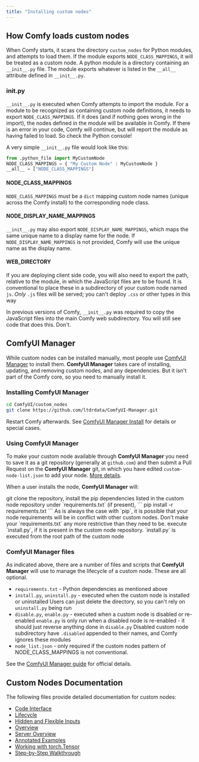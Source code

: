```yaml
---
title: "Installing custom nodes"
---
```


## How Comfy loads custom nodes

When Comfy starts, it scans the directory `custom_nodes` for Python modules, and attempts to load them. 
If the module exports `NODE_CLASS_MAPPINGS`, it will be treated as a custom node.
<Tip>A python module is a directory containing an `__init__.py` file. 
The module exports whatever is listed in the `__all__` attribute defined in `__init__.py`.</Tip>

### __init__.py

`__init__.py` is executed when Comfy attempts to import the module. For a module to be recognized as containing
custom node definitions, it needs to export `NODE_CLASS_MAPPINGS`. If it does (and if nothing goes wrong in the import),
the nodes defined in the module will be available in Comfy. If there is an error in your code, 
Comfy will continue, but will report the module as having failed to load. So check the Python console!

A very simple `__init__.py` file would look like this:
```python
from .python_file import MyCustomNode
NODE_CLASS_MAPPINGS = { "My Custom Node" : MyCustomNode }
__all__ = ["NODE_CLASS_MAPPINGS"]
```

#### NODE_CLASS_MAPPINGS

`NODE_CLASS_MAPPINGS` must be a `dict` mapping custom node names (unique across the Comfy install) 
to the corresponding node class. 

#### NODE_DISPLAY_NAME_MAPPINGS

`__init__.py` may also export `NODE_DISPLAY_NAME_MAPPINGS`, which maps the same unique name to a display name for the node.
If `NODE_DISPLAY_NAME_MAPPINGS` is not provided, Comfy will use the unique name as the display name.

#### WEB_DIRECTORY

If you are deploying client side code, you will also need to export the path, relative to the module, in which the 
JavaScript files are to be found. It is conventional to place these in a subdirectory of your custom node named `js`.
<Tip>*Only* `.js` files will be served; you can't deploy `.css` or other types in this way</Tip>

<Warning>In previous versions of Comfy, `__init__.py` was required to copy the JavaScript files into the main Comfy web
subdirectory. You will still see code that does this. Don't.</Warning>

## ComfyUI Manager

While custom nodes can be installed manually, most people use
[ComfyUI Manager](https://github.com/ltdrdata/ComfyUI-Manager) to install them. **ComfyUI Manager** takes care of installing, 
updating, and removing custom nodes, and any dependencies. But it isn't part
of the Comfy core, so you need to manually install it. 

### Installing ComfyUI Manager

```bash
cd ComfyUI/custom_nodes
git clone https://github.com/ltdrdata/ComfyUI-Manager.git
```

Restart Comfy afterwards. 
See [ComfyUI Manager Install](https://github.com/ltdrdata/ComfyUI-Manager?tab=readme-ov-file#installation) for details or special cases.

### Using ComfyUI Manager

To make your custom node available through **ComfyUI Manager** you need to save it as a git repository (generally at `github.com`)
and then submit a Pull Request on the **ComfyUI Manager** git, in which you have edited `custom-node-list.json` to add your node.
[More details](https://github.com/ltdrdata/ComfyUI-Manager?tab=readme-ov-file#how-to-register-your-custom-node-into-comfyui-manager).

When a user installs the node, **ComfyUI Manager** will:

<Steps>
<Step title="Git Clone">
git clone the repository, 
</Step>
<Step title="Install Python Dependencies">
install the pip dependencies listed in the custom node repository under `requirements.txt` (if present), 
```
pip install -r requirements.txt
```
<Tip>As is always the case with `pip`, it is possible that your node requirements will be in conflict with other
custom nodes. Don't make your `requirements.txt` any more restrictive than they need to be.</Tip>
</Step>
<Step title="Run Install Script">
execute `install.py`, if it is present in the custom node repository.
<Tip>`install.py` is executed from the root path of the custom node</Tip>
</Step>
</Steps>

### ComfyUI Manager files

As indicated above, there are a number of files and scripts that **ComfyUI Manager** will use to manage the lifecycle of 
a custom node. These are all optional.

- `requirements.txt` - Python dependencies as mentioned above
- `install.py`, `uninstall.py` - executed when the custom node is installed or uninstalled
<Tip>Users can just delete the directory, so you can't rely on `uninstall.py` being run</Tip>
- `disable.py`, `enable.py` - executed when a custom node is disabled or re-enabled 
<Tip>`enable.py` is only run when a disabled node is re-enabled - it should just reverse anything done in `disable.py`</Tip>
<Tip>Disabled custom node subdirectory have `.disabled` appended to their names, and Comfy ignores these modules</Tip>
- `node_list.json` - only required if the custom nodes pattern of NODE_CLASS_MAPPINGS is not conventional.

See the [ComfyUI Manager guide](https://github.com/ltdrdata/ComfyUI-Manager?tab=readme-ov-file#custom-node-support-guide) for official details.

## Custom Nodes Documentation

The following files provide detailed documentation for custom nodes:

- [Code Interface](essentials/custom_node_interface.mdx)
- [Lifecycle](essentials/custom_node_lifecycle.mdx)
- [Hidden and Flexible Inputs](essentials/custom_node_more_on_inputs.mdx)
- [Overview](essentials/custom_node_overview.mdx)
- [Server Overview](essentials/custom_node_server_overview.mdx)
- [Annotated Examples](essentials/custom_node_snippets.mdx)
- [Working with torch.Tensor](essentials/custom_node_tensors.mdx)
- [Step-by-Step Walkthrough](essentials/custom_node_walkthrough.mdx)
